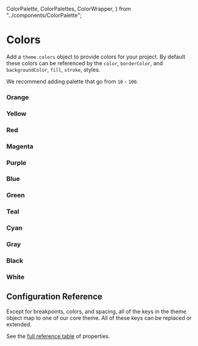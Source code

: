   ColorPalette,
  ColorPalettes,
  ColorWrapper,
} from "../components/ColorPalette";

# Colors

Add a `theme.colors` object to provide colors for your project. By default these
colors can be referenced by the `color`, `borderColor`, and `backgroundColor`,
`fill`, `stroke`, styles.

We recommend adding palette that go from `10` - `100`.

<ThemeParser theme="colors" />

### Orange

<ColorWrapper>
  <ColorPalettes color="orange" />
</ColorWrapper>

### Yellow

<ColorWrapper>
  <ColorPalettes color="yellow" />
</ColorWrapper>

### Red

<ColorWrapper>
  <ColorPalettes color="red" />
</ColorWrapper>

### Magenta

<ColorWrapper>
  <ColorPalettes color="magenta" />
</ColorWrapper>

### Purple

<ColorWrapper>
  <ColorPalettes color="purple" />
</ColorWrapper>

### Blue

<ColorWrapper>
  <ColorPalettes color="blue" />
</ColorWrapper>

### Green

<ColorWrapper>
  <ColorPalettes color="green" />
</ColorWrapper>

### Teal

<ColorWrapper>
  <ColorPalettes color="teal" />
</ColorWrapper>

### Cyan

<ColorWrapper>
  <ColorPalettes color="cyan" />
</ColorWrapper>

### Gray

<ColorWrapper>
  <ColorPalettes color="gray" />
</ColorWrapper>

### Black

<ColorWrapper>
  <ColorPalettes color="black" />
</ColorWrapper>

### White

<ColorWrapper>
  <ColorPalettes color="white" />
</ColorWrapper>

## Configuration Reference

Except for breakpoints, colors, and spacing, all of the keys in the theme object
map to one of our core theme. All of these keys can be replaced or
extended.

See the <a href="https://styled-system.com/table" target="_blank">full reference
table</a> of properties.